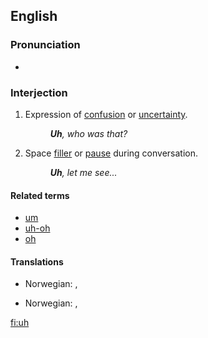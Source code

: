 ==English==

===Pronunciation===
*{{audio|en-us-uh.ogg|Audio (US)}}

===Interjection===
{{en-intj}}

# Expression of [[confusion]] or [[uncertainty]].
#: '''''Uh''', who was that?''
# Space [[filler]] or [[pause]] during conversation.
#: '''''Uh''', let me see...''
<!-- # Used with [[vibrator]] in your [[voice]] ?? -->

====Related terms====
*[[um]]
*[[uh-oh]]
*[[oh]]

====Translations====
{{trans-top|expression of confusion or uncertainty}}
*Norwegian: {{t-|no|eh}}, {{t-|no|øh}}
{{trans-mid}}
{{trans-bottom}}

{{trans-top|space filler or pause during conversation}}
*Norwegian: {{t-|no|eh}}, {{t-|no|øh}}
{{trans-mid}}
{{trans-bottom}}


[[fi:uh]]